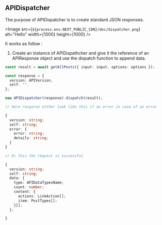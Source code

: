 
## APIDispatcher

The purpose of APIDispatcher is to create standard JSON responses.

<Image
  src={`${process.env.NEXT_PUBLIC_CDN}/doc/dispatcher.png`}
  alt="Hello"
  width={1000}
  height={1000}
/>

It works as follow :

1. Create an instance of APIDispathcher and give it the reference of an APIResponse object and use the dispatch function to append data.

```typescript
const result = await getAllPosts({ input: input, options: options });

const response = {
  version: APIVersion,
  self: "",
};

new APIDispatcher(response).dispatch(result);

// Here response either look like this if an error in case of an error

{
  version: string;
  self: string;
  error: {
    error: string;
    details: string;
  }
}

// Or this the request is successful

{
  version: string;
  self: string;
  data: {
    type: APIDataTypesName;
    count: number;
    content: {
      actions: LinkAction[];
      item: PostTypes[];
    }[];
  };

}


```
